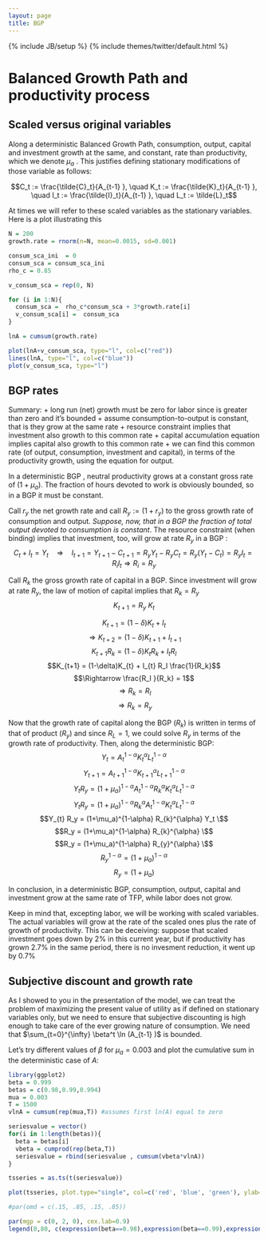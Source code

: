 ```yaml
---
layout: page
title: BGP
---
```

{% include JB/setup %}
{% include themes/twitter/default.html %}


Balanced Growth Path and productivity process
========================================================

## Scaled versus original variables

Along a deterministic Balanced Growth Path, consumption, output, capital and investment growth at the same, and constant, rate than productivity, which we denote  $\mu_a$ . This justifies
defining stationary modifications of those variable as follows:

$$C_t := \frac{\tilde{C}_t}{A_{t-1}  }, \quad  K_t := \frac{\tilde{K}_t}{A_{t-1} }, \quad  I_t := \frac{\tilde{I}_t}{A_{t-1} }, \quad L_t := \tilde{L}_t$$

At times we will refer to these scaled variables as the stationary variables. Here is a plot illustrating this

```r
N = 200
growth.rate = rnorm(n=N, mean=0.0015, sd=0.001)

consum_sca_ini  = 0
consum_sca = consum_sca_ini
rho_c = 0.85

v_consum_sca = rep(0, N)

for (i in 1:N){
  consum_sca =  rho_c*consum_sca + 3*growth.rate[i]
  v_consum_sca[i] =  consum_sca
}

lnA = cumsum(growth.rate)

plot(lnA+v_consum_sca, type="l", col=c("red"))
lines(lnA, type="l", col=c("blue"))
plot(v_consum_sca, type="l")

```




## BGP rates 

Summary:
+ long run (net) growth must be zero for labor since is greater than zero and it's bounded
+ assume consumption-to-output is constant, that is they grow at the same rate
+ resource constraint implies that investment also growth to this common rate
+ capital accumulation equation implies capital also growth to this common rate
+ we can find this common rate (of output, consumption, investment and capital), in terms of the productivity growth,  using the equation for output.

In a deterministic BGP , neutral productivity grows at a constant gross
rate of $(1+\mu_a)$. The fraction of hours devoted to work is
obviously bounded, so in a BGP it must be constant.

Call $r_y$ the net growth rate and
call $R_y := (1+r_y)$ to the gross growth rate of consumption and
output. *Suppose, now, that in a BGP the fraction of total output
devoted to consumption is constant*. The resource constraint (when binding) implies that investment, too,
will grow at rate $R_y$ in a BGP :
$$C_t + I_t = Y_t \quad \Rightarrow \quad  I_{t+1} = Y_{t+1} - C_{t+1} = R_y Y_{t} - R_y C_{t} = R_y (Y_{t} -  C_{t}) = R_y I_{t} = R_i I_{t} \Rightarrow R_i = R_y$$

Call $R_k$ the gross growth rate of capital in a BGP. Since investment
will grow at rate $R_y$,
the law of motion of capital implies that
$R_k =  R_y$
$$K_{t+1} =  R_y  ~ K_t$$

$$K_{t+1} = (1-\delta) K_{t} +    I_t$$
$$\Rightarrow  K_{t+2} = (1-\delta) K_{t+1} +    I_{t+1}$$
$$K_{t+1} R_k = (1-\delta)K_{t} R_k  +   I_{t} R_I $$
$$K_{t+1}  = (1-\delta)K_{t}   +    I_{t} R_I  \frac{1}{R_k}$$
$$\Rightarrow   \frac{R_I }{R_k} = 1$$
$$\Rightarrow R_k = R_I  $$
$$\Rightarrow R_k = R_y  $$

Now that the growth rate of capital along the BGP ($R_k$) is written in
terms of that of product ($R_y$) and since $R_L = 1$, we could solve
$R_y$ in terms of the growth rate of productivity. Then, along the deterministic BGP:
$$Y_t = A_{t}^{1-\alpha} K_t^{\alpha} L_t^{1-\alpha}$$
$$Y_{t+1} = A_{t+1}^{1-\alpha} K_{t+1}^{\alpha} L_{t+1}^{1-\alpha}$$
$$Y_{t} R_y = (1+\mu_a)^{1-\alpha} A_{t}^{1-\alpha} R_{k}^{\alpha} K_{t}^{\alpha} L_{t}^{1-\alpha}$$
$$Y_{t} R_y = (1+\mu_a)^{1-\alpha} R_{k}^{\alpha} A_{t}^{1-\alpha}  K_{t}^{\alpha} L_{t}^{1-\alpha}$$
$$Y_{t} R_y = (1+\mu_a)^{1-\alpha} R_{k}^{\alpha} Y_t \$$
$$R_y = (1+\mu_a)^{1-\alpha} R_{k}^{\alpha}  \$$
$$R_y = (1+\mu_a)^{1-\alpha} R_{y}^{\alpha}  \$$
$$R_y^{1-\alpha}  = (1+\mu_a)^{1-\alpha}$$
$$R_y  = (1+\mu_a) $$

In conclusion, in a deterministic BGP, consumption, output, capital and investment grow at the same rate of TFP, while labor does not grow.

Keep in mind that, excepting labor, we will be working with scaled variables. The actual variables will grow at the rate of the scaled ones plus the rate of growth of productivity. This can be deceiving: suppose that scaled investment goes down by 2\% in this current year, but if productivity has grown 2.7\%  in the same period, there is no invesment reduction, it went up by 0.7%

## Subjective discount and growth rate
As I showed to you in the presentation of the model, we can treat the problem of maximizing the present value of utility as if defined on stationary variables only, but we need to ensure that subjective discounting is high enough to take care of the ever growing nature of consumption. We need that $\sum_{t=0}^{\infty}  \beta^t  \ln (A_{t-1}  )$ is bounded.

Let's try different values of $\beta$ for $\mu_a=0.003$ and plot the cumulative sum in the deterministic case of $A$:

```r
library(ggplot2)
beta = 0.999
betas = c(0.98,0.99,0.994)
mua = 0.003
T = 1500
vlnA = cumsum(rep(mua,T)) #assumes first ln(A) equal to zero

seriesvalue = vector()
for(i in 1:length(betas)){
  beta = betas[i]
  vbeta = cumprod(rep(beta,T))
  seriesvalue = rbind(seriesvalue , cumsum(vbeta*vlnA))
}

tsseries = as.ts(t(seriesvalue))

plot(tsseries, plot.type="single", col=c('red', 'blue', 'green'), ylab=expression(sum(beta^t * ln(A), t==0,N)), xlab="N")

#par(omd = c(.15, .85, .15, .85))

par(mgp = c(0, 2, 0), cex.lab=0.9)
legend(0,80, c(expression(beta==0.98),expression(beta==0.99),expression(beta==0.994)), col=c('red', 'blue', 'green'), lty=1)

```


